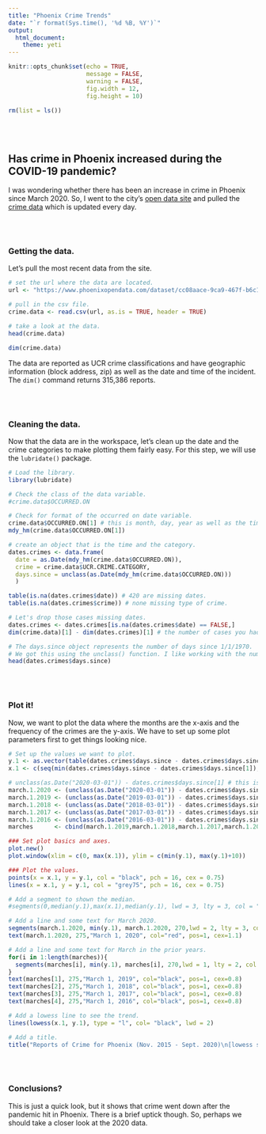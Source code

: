 ```yaml
---
title: "Phoenix Crime Trends"
date: "`r format(Sys.time(), '%d %B, %Y')`"
output: 
  html_document:
    theme: yeti
---
```


```r

knitr::opts_chunk$set(echo = TRUE, 
                      message = FALSE, 
                      warning = FALSE, 
                      fig.width = 12, 
                      fig.height = 10)

rm(list = ls())

```

<br><br>

## Has crime in Phoenix increased during the COVID-19 pandemic?  

I was wondering whether there has been an increase in crime in Phoenix since March 2020. So, I went to the city's [open data site](https://www.phoenixopendata.com) and pulled the [crime data](https://www.phoenixopendata.com/dataset/crime-data/resource/0ce3411a-2fc6-4302-a33f-167f68608a20) which is updated every day.  

<br><br>

### Getting the data.  

Let's pull the most recent data from the site.

```r

# set the url where the data are located.
url <- "https://www.phoenixopendata.com/dataset/cc08aace-9ca9-467f-b6c1-f0879ab1a358/resource/0ce3411a-2fc6-4302-a33f-167f68608a20/download/crimestat.csv"

# pull in the csv file.
crime.data <- read.csv(url, as.is = TRUE, header = TRUE)

# take a look at the data.
head(crime.data)  

``` 

```r

dim(crime.data)

```  

The data are reported as UCR crime classifications and have geographic information (block address, zip) as well as the date and time of the incident. The `dim()` command returns 315,386 reports.

<br><br>

### Cleaning the data.  

Now that the data are in the workspace, let's clean up the date and the crime categories to make plotting them fairly easy. For this step, we will use the  `lubridate()` package.

```r

# Load the library.
library(lubridate)

# Check the class of the data variable.
#crime.data$OCCURRED.ON

# Check for format of the occurred on date variable.
crime.data$OCCURRED.ON[1] # this is month, day, year as well as the time (hours and minutes).
mdy_hm(crime.data$OCCURRED.ON[1])

# create an object that is the time and the category.
dates.crimes <- data.frame(
  date = as.Date(mdy_hm(crime.data$OCCURRED.ON)),
  crime = crime.data$UCR.CRIME.CATEGORY,
  days.since = unclass(as.Date(mdy_hm(crime.data$OCCURRED.ON))) 
  )

table(is.na(dates.crimes$date)) # 420 are missing dates.
table(is.na(dates.crimes$crime)) # none missing type of crime.

# Let's drop those cases missing dates.
dates.crimes <- dates.crimes[is.na(dates.crimes$date) == FALSE,]
dim(crime.data)[1] - dim(dates.crimes)[1] # the number of cases you had to drop due to missing.

# The days.since object represents the number of days since 1/1/1970.
# We got this using the unclass() function. I like working with the numbers.
head(dates.crimes$days.since)

```

<br><br>

### Plot it!

Now, we want to plot the data where the months are the x-axis and the frequency of the crimes are the y-axis. We have to set up some plot parameters first to get things looking nice.

```r

# Set up the values we want to plot.
y.1 <- as.vector(table(dates.crimes$days.since - dates.crimes$days.since[1]))
x.1 <- c(seq(min(dates.crimes$days.since - dates.crimes$days.since[1]),max(dates.crimes$days.since - dates.crimes$days.since[1]),length.out = length(y.1)))

# unclass(as.Date("2020-03-01")) - dates.crimes$days.since[1] # this is March 1st 2020.
march.1.2020 <- (unclass(as.Date("2020-03-01")) - dates.crimes$days.since[1])
march.1.2019 <- (unclass(as.Date("2019-03-01")) - dates.crimes$days.since[1])
march.1.2018 <- (unclass(as.Date("2018-03-01")) - dates.crimes$days.since[1])
march.1.2017 <- (unclass(as.Date("2017-03-01")) - dates.crimes$days.since[1])
march.1.2016 <- (unclass(as.Date("2016-03-01")) - dates.crimes$days.since[1])
marches      <- cbind(march.1.2019,march.1.2018,march.1.2017,march.1.2016)

### Set plot basics and axes.
plot.new()
plot.window(xlim = c(0, max(x.1)), ylim = c(min(y.1), max(y.1)+10))   

### Plot the values.  
points(x = x.1, y = y.1, col = "black", pch = 16, cex = 0.75)
lines(x = x.1, y = y.1, col = "grey75", pch = 16, cex = 0.75)

# Add a segment to shown the median.
#segments(0,median(y.1),max(x.1),median(y.1), lwd = 3, lty = 3, col = "black")

# Add a line and some text for March 2020.
segments(march.1.2020, min(y.1), march.1.2020, 270,lwd = 2, lty = 3, col = "red")
text(march.1.2020, 275,"March 1, 2020", col="red", pos=1, cex=1.1)

# Add a line and some text for March in the prior years.
for(i in 1:length(marches)){
  segments(marches[i], min(y.1), marches[i], 270,lwd = 1, lty = 2, col = "black")
}
text(marches[1], 275,"March 1, 2019", col="black", pos=1, cex=0.8)
text(marches[2], 275,"March 1, 2018", col="black", pos=1, cex=0.8)
text(marches[3], 275,"March 1, 2017", col="black", pos=1, cex=0.8)
text(marches[4], 275,"March 1, 2016", col="black", pos=1, cex=0.8)

# Add a lowess line to see the trend.
lines(lowess(x.1, y.1), type = "l", col= "black", lwd = 2)

# Add a title.
title("Reports of Crime for Phoenix (Nov. 2015 - Sept. 2020)\n[lowess shown in horizontal black line]")

```

<br><br>

### Conclusions?  

This is just a quick look, but it shows that crime went down after the pandemic hit in Phoenix. There is a brief uptick though. So, perhaps we should take a closer look at the 2020 data.
